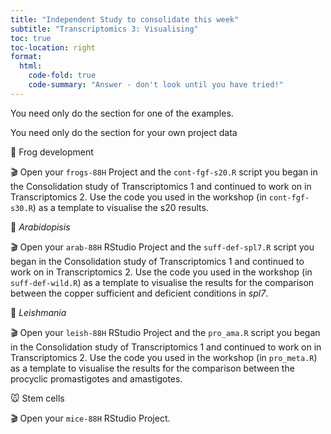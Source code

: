 ```yaml
---
title: "Independent Study to consolidate this week"
subtitle: "Transcriptomics 3: Visualising"
toc: true
toc-location: right
format:
  html:
    code-fold: true
    code-summary: "Answer - don't look until you have tried!"
---
```



You need only do the section for one of the examples.


You need only do the section for your own project data

🐸 Frog development

🎬 Open your `frogs-88H` Project and the `cont-fgf-s20.R` script you began 
in the Consolidation study of Transcriptomics 1 and continued to work on in 
Transcriptomics 2. Use the code you used in the workshop 
(in `cont-fgf-s30.R`) as a template to visualise the s20 results. 


🎄 *Arabidopisis*

🎬 Open your `arab-88H` RStudio Project and the `suff-def-spl7.R` script you began 
in the Consolidation study of Transcriptomics 1 and continued to work on in 
Transcriptomics 2. Use the code you used in the workshop (in `suff-def-wild.R`) 
as a template to visualise the results for the comparison between the 
copper sufficient and deficient conditions in *spl7*.  

💉 *Leishmania*

🎬 Open your `leish-88H` RStudio Project and the `pro_ama.R` script you began 
in the Consolidation study of Transcriptomics 1 and continued to work on in 
Transcriptomics 2. Use the code you used in the workshop (in `pro_meta.R`) 
as a template to visualise the results for the comparison between the 
procyclic promastigotes and amastigotes. 

🐭 Stem cells

🎬 Open your `mice-88H` RStudio Project. 